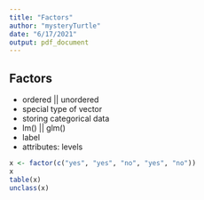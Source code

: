 ```yaml
---
title: "Factors"
author: "mysteryTurtle"
date: "6/17/2021"
output: pdf_document
---
```


## Factors
- ordered || unordered
- special type of vector
- storing categorical data
- lm() || glm()
- label
- attributes: levels
```r
x <- factor(c("yes", "yes", "no", "yes", "no"))
x
table(x)
unclass(x)
```